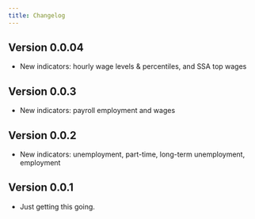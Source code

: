 ```yaml
---
title: Changelog
---
```


## Version 0.0.04
* New indicators: hourly wage levels & percentiles, and SSA top wages

## Version 0.0.3
* New indicators: payroll employment and wages

## Version 0.0.2
* New indicators: unemployment, part-time, long-term unemployment, employment

## Version 0.0.1
* Just getting this going.

